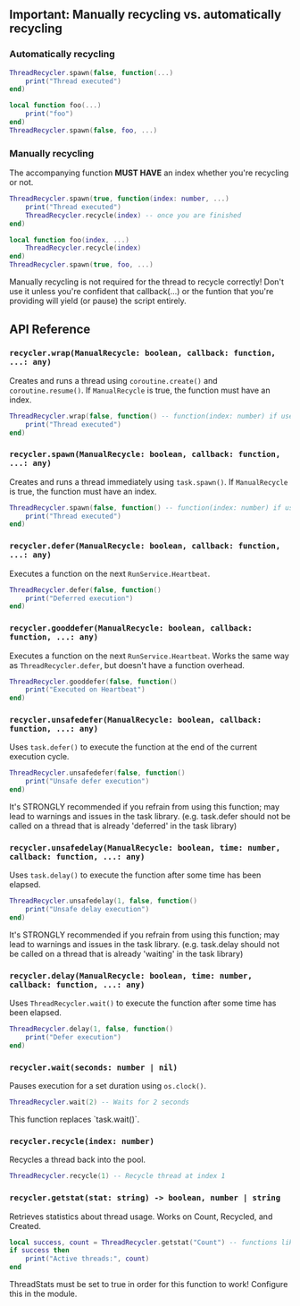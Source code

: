
## Important: Manually recycling vs. automatically recycling
### Automatically recycling
```lua copy filename="some-script.lua"
ThreadRecycler.spawn(false, function(...)
    print("Thread executed")
end)
```
```lua copy filename="some-script.lua"
local function foo(...)
    print("foo")
end)
ThreadRecycler.spawn(false, foo, ...)
```

### Manually recycling
The accompanying function **MUST HAVE** an index whether you're recycling or not. 
```lua copy filename="some-script.lua"
ThreadRecycler.spawn(true, function(index: number, ...)
    print("Thread executed")
    ThreadRecycler.recycle(index) -- once you are finished
end)
```
```lua copy filename="some-script.lua"
local function foo(index, ...)
    ThreadRecycler.recycle(index)
end)
ThreadRecycler.spawn(true, foo, ...)
```

<Callout type="warning">
    Manually recycling is not required for the thread to recycle correctly! Don't use it unless you're confident that callback(...) or the funtion that you're providing will yield (or pause) the script entirely.
</Callout>


## API Reference


### `recycler.wrap(ManualRecycle: boolean, callback: function, ...: any)`
Creates and runs a thread using `coroutine.create()` and `coroutine.resume()`. If `ManualRecycle` is true, the function must have an index.
```lua copy filename="some-script.lua"
ThreadRecycler.wrap(false, function() -- function(index: number) if use signal == true
    print("Thread executed")
end)
```

### `recycler.spawn(ManualRecycle: boolean, callback: function, ...: any)`
Creates and runs a thread immediately using `task.spawn()`. If `ManualRecycle` is true, the function must have an index.
```lua copy filename="some-script.lua"
ThreadRecycler.spawn(false, function() -- function(index: number) if use signal == true
    print("Thread executed")
end)
```

### `recycler.defer(ManualRecycle: boolean, callback: function, ...: any)`
Executes a function on the next `RunService.Heartbeat`.
```lua copy filename="some-script.lua"
ThreadRecycler.defer(false, function()
    print("Deferred execution")
end)
```

### `recycler.gooddefer(ManualRecycle: boolean, callback: function, ...: any)`
Executes a function on the next `RunService.Heartbeat`. Works the same way as `ThreadRecycler.defer`, but doesn't have a function overhead.
```lua copy filename="some-script.lua"
ThreadRecycler.gooddefer(false, function()
    print("Executed on Heartbeat")
end)
```

### `recycler.unsafedefer(ManualRecycle: boolean, callback: function, ...: any)`
Uses `task.defer()` to execute the function at the end of the current execution cycle.
```lua copy filename="some-script.lua"
ThreadRecycler.unsafedefer(false, function()
    print("Unsafe defer execution")
end)
```
<Callout type="error">
    It's STRONGLY recommended if you refrain from using this function; may lead to warnings and issues in the task library. (e.g. task.defer should not be called on a thread that is already 'deferred' in the task library)
</Callout>

### `recycler.unsafedelay(ManualRecycle: boolean, time: number, callback: function, ...: any)`
Uses `task.delay()` to execute the function after some time has been elapsed.
```lua copy filename="some-script.lua"
ThreadRecycler.unsafedelay(1, false, function()
    print("Unsafe delay execution")
end)
```
<Callout type="error">
    It's STRONGLY recommended if you refrain from using this function; may lead to warnings and issues in the task library. (e.g. task.delay should not be called on a thread that is already 'waiting' in the task library)
</Callout>

### `recycler.delay(ManualRecycle: boolean, time: number, callback: function, ...: any)`
Uses `ThreadRecycler.wait()` to execute the function after some time has been elapsed.
```lua copy filename="some-script.lua"
ThreadRecycler.delay(1, false, function()
    print("Defer execution")
end)
```

### `recycler.wait(seconds: number | nil)`
Pauses execution for a set duration using `os.clock()`.
```lua copy filename="some-script.lua"
ThreadRecycler.wait(2) -- Waits for 2 seconds
```
<Callout type="info">
    This function replaces `task.wait()`.
</Callout>

### `recycler.recycle(index: number)`
Recycles a thread back into the pool.
```lua copy filename="some-script.lua"
ThreadRecycler.recycle(1) -- Recycle thread at index 1
```

### `recycler.getstat(stat: string) -> boolean, number | string`
Retrieves statistics about thread usage. Works on Count, Recycled, and Created.
```lua copy filename="some-script.lua"
local success, count = ThreadRecycler.getstat("Count") -- functions like a pcall
if success then
    print("Active threads:", count)
end
```
<Callout type="warning">
    ThreadStats must be set to true in order for this function to work! Configure this in the module.
</Callout>
